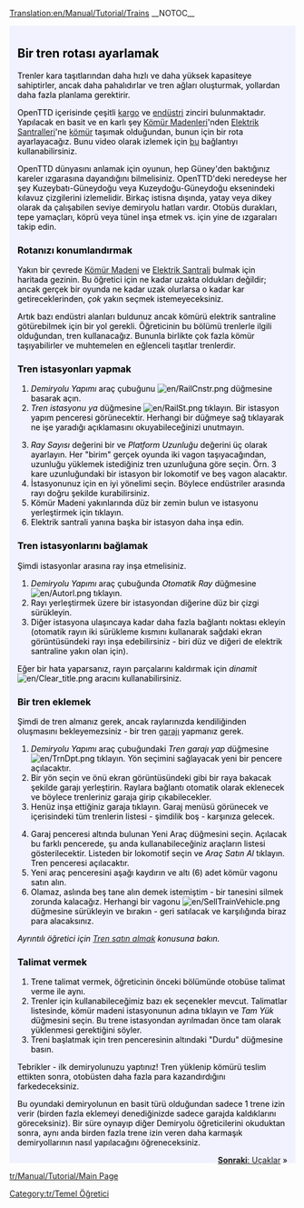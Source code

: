 [[Translation:en/Manual/Tutorial/Trains]]
__NOTOC__
{{en/Tabs|5|2
|tr/Manual/Tutorial/Main Page|1. Başlangıç<!--
-->|tr/Manual/Tutorial/Otobüsler|2. Otobüsler<!--
-->|tr/Manual/Tutorial/Trenler|3. Trenler<!--
-->|tr/Manual/Tutorial/Uçaklar|4. Uçaklar<!--
-->|tr/Manual/Tutorial/Sonuç|5. Sonuç}}
<div style="padding:.5em 1em 1em 1em; border-top:none; background-color:#f1f2fe; color:#000;">
{{tr/Öğretici}}
==Bir tren rotası ayarlamak==
Trenler kara taşıtlarından daha hızlı ve daha yüksek kapasiteye sahiptirler, ancak daha pahalıdırlar ve tren ağları oluşturmak, yollardan daha fazla planlama gerektirir.

OpenTTD içerisinde çeşitli [[tr/Kargo|kargo]] ve [[tr/Endüstri|endüstri]] zinciri bulunmaktadır. Yapılacak en basit ve en karlı şey [[tr/Kömür Madeni|Kömür Madenleri]]'nden [[tr/Elektrik Santrali|Elektrik Santralleri]]'ne [[tr/Kömür|kömür]] taşımak olduğundan, bunun için bir rota ayarlayacağız. Bunu video olarak izlemek için [http://www.cs.helsinki.fi/u/ihonkone/ottd_tut.ogg bu] bağlantıyı kullanabilirsiniz.

OpenTTD dünyasını anlamak için oyunun, hep Güney'den baktığınız kareler ızgarasına dayandığını bilmelisiniz. OpenTTD'deki neredeyse her şey Kuzeybatı-Güneydoğu veya Kuzeydoğu-Güneydoğu eksenindeki kılavuz çizgilerini izlemelidir. Birkaç istisna dışında, yatay veya dikey olarak da çalışabilen seviye demiryolu hatları vardır. Otobüs durakları, tepe yamaçları, köprü veya tünel inşa etmek vs. için yine de ızgaraları takip edin.

===Rotanızı konumlandırmak===
Yakın bir çevrede [[tr/Kömür Madeni|Kömür Madeni]] ve [[tr/Elektrik Santrali|Elektrik Santrali]] bulmak için haritada gezinin. Bu öğretici için ne kadar uzakta oldukları değildir; ancak gerçek bir oyunda ne kadar uzak olurlarsa o kadar kar getireceklerinden, ''çok'' yakın seçmek istemeyeceksiniz.
{{en/Phototable|[[File:en/Tutorial1.png|400px]]|Yakında bir kömür madeni bulunduran elektrik santrali.|none}}

Artık bazı endüstri alanları buldunuz ancak kömürü elektrik santraline götürebilmek için bir yol gerekli. Öğreticinin bu bölümü trenlerle ilgili olduğundan, tren kullanacağız. Bununla birlikte çok fazla kömür taşıyabilirler ve muhtemelen en eğlenceli taşıtlar trenlerdir.

===Tren istasyonları yapmak===
{{en/Phototable|[[File:en/Railroad Construction.png]]|Demiryolu yapımı araç çubuğu.|none|6=:}}
#''Demiryolu Yapımı'' araç çubuğunu [[File:en/RailCnstr.png]] düğmesine basarak açın.
#''Tren istasyonu ya'' düğmesine [[File:en/RailSt.png]] tıklayın. Bir istasyon yapım penceresi görünecektir. Herhangi bir düğmeye sağ tıklayarak ne işe yaradığı açıklamasını okuyabileceğinizi unutmayın.
{{en/Phototable|[[File:en/Stationgui.png]]|Tren istasyon seçim penceresi.|none|6=:}}
<ol start="3">
<li>''Ray Sayısı'' değerini bir ve ''Platform Uzunluğu'' değerini üç olarak ayarlayın. Her "birim" gerçek oyunda iki vagon taşıyacağından, uzunluğu yüklemek istediğiniz tren uzunluğuna göre seçin. Örn. 3 kare uzunluğundaki bir istasyon bir lokomotif ve beş vagon alacaktır.
<li>İstasyonunuz için en iyi yönelimi seçin. Böylece endüstriler arasında rayı doğru şekilde kurabilirsiniz.
<li>Kömür Madeni yakınlarında düz bir zemin bulun ve istasyonu yerleştirmek için tıklayın.
<li>Elektrik santrali yanına başka bir istasyon daha inşa edin.
</ol>
{{en/Phototable|[[File:en/Tutorial2.png|400px]]|Endüstri yakınlarındaki istasyonlarınız.|none|6=:}}

===Tren istasyonlarını bağlamak===
Şimdi istasyonlar arasına ray inşa etmelisiniz.

#''Demiryolu Yapımı'' araç çubuğunda ''Otomatik Ray'' düğmesine [[File:en/Autorl.png]] tıklayın.
#Rayı yerleştirmek üzere bir istasyondan diğerine düz bir çizgi sürükleyin.
#Diğer istasyona ulaşıncaya kadar daha fazla bağlantı noktası ekleyin (otomatik rayın iki sürükleme kısmını kullanarak sağdaki ekran görüntüsündeki rayı inşa edebilirsiniz - biri düz ve diğeri de elektrik santraline yakın olan için).
{{en/Phototable|[[File:en/Tutorial3.png|400px]]|Bağlı istasyonlar.|none|6=:}}

Eğer bir hata yaparsanız, rayın parçalarını kaldırmak için ''dinamit'' [[File:en/Clear title.png]] aracını kullanabilirsiniz.

===Bir tren eklemek===
Şimdi de tren almanız gerek, ancak raylarınızda kendiliğinden oluşmasını bekleyemezsiniz - bir tren [[tr/Garaj|garajı]] yapmanız gerek.

#''Demiryolu Yapımı'' araç çubuğundaki ''Tren garajı yap'' düğmesine [[File:en/TrnDpt.png]] tıklayın. Yön seçimini sağlayacak yeni bir pencere açılacaktır.
#Bir yön seçin ve önü ekran görüntüsündeki gibi bir raya bakacak şekilde garajı yerleştirin. Raylara bağlantı otomatik olarak eklenecek ve böylece trenleriniz garaja girip çıkabilecekler.
#Henüz inşa ettiğiniz garaja tıklayın. Garaj menüsü görünecek ve içerisindeki tüm trenlerin listesi - şimdilik boş - karşınıza gelecek.
{{en/Phototable|[[File:en/Tutorial4.png|400px]]|Garaj penceresi|none|6=:}}
<ol start="4">
<li>Garaj penceresi altında bulunan Yeni Araç düğmesini seçin. Açılacak bu farklı pencerede, şu anda kullanabileceğiniz araçların listesi gösterilecektir. Listeden bir lokomotif seçin ve ''Araç Satın Al'' tıklayın. Tren penceresi açılacaktır.
<li>Yeni araç penceresini aşağı kaydırın ve altı (6) adet kömür vagonu satın alın.
<li>Olamaz, aslında beş tane alın demek istemiştim - bir tanesini silmek zorunda kalacağız. Herhangi bir vagonu [[File:en/SellTrainVehicle.png]] düğmesine sürükleyin ve bırakın - geri satılacak ve karşılığında biraz para alacaksınız.
</ol>
''Ayrıntılı öğretici için [[tr/Tren satın almak|Tren satın almak]] konusuna bakın.''

===Talimat vermek===
#Trene talimat vermek, öğreticinin önceki bölümünde otobüse talimat verme ile aynı.
#Trenler için kullanabileceğimiz bazı ek seçenekler mevcut. Talimatlar listesinde, kömür madeni istasyonunun adına tıklayın ve ''Tam Yük'' düğmesini seçin. Bu trene istasyondan ayrılmadan önce tam olarak yüklenmesi gerektiğini söyler.
#Treni başlatmak için tren penceresinin altındaki "Durdu" düğmesine basın.

Tebrikler - ilk demiryolunuzu yaptınız! Tren yüklenip kömürü teslim ettikten sonra, otobüsten daha fazla para kazandırdığını farkedeceksiniz.

Bu oyundaki demiryolunun en basit türü olduğundan sadece 1 trene izin verir (birden fazla eklemeyi denediğinizde sadece garajda kaldıklarını göreceksiniz). Bir süre oynayıp diğer Demiryolu öğreticilerini okuduktan sonra, aynı anda birden fazla trene izin veren daha karmaşık demiryollarının nasıl yapılacağını öğreneceksiniz.

<span style="float: right">[[tr/Manual/Tutorial/Uçaklar|'''Sonraki''': Uçaklar]] &raquo;</span>
</div>
[[tr/Manual/Tutorial/Main Page]]
[[Category:tr/Temel Öğretici]]